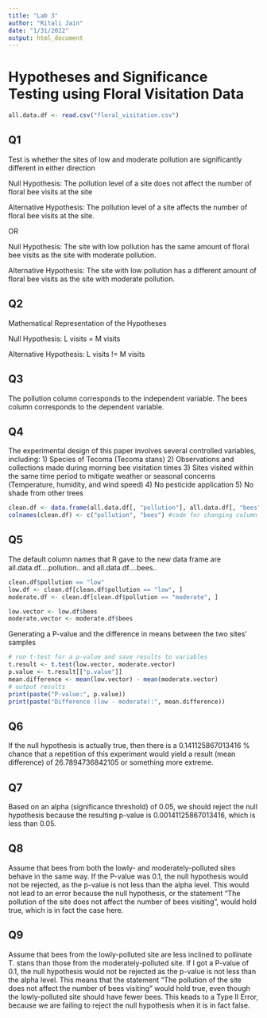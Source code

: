 ```yaml
---
title: "Lab 3"
author: "Ritali Jain"
date: "1/31/2022"
output: html_document
---
```


# Hypotheses and Significance Testing using Floral Visitation Data

```r
all.data.df <- read.csv("floral_visitation.csv")
```

## Q1
Test is whether the sites of low and moderate pollution are significantly different in either direction

Null Hypothesis: 
The pollution level of a site does not affect the number of floral bee visits at the site

Alternative Hypothesis: 
The pollution level of a site affects the number of floral bee visits at the site.

OR

Null Hypothesis:
The site with low pollution has the same amount of floral bee visits as the site with moderate pollution.

Alternative Hypothesis:
The site with low pollution has a different amount of floral bee visits as the site with moderate pollution.


## Q2
Mathematical Representation of the Hypotheses

Null Hypothesis: L visits = M visits

Alternative Hypothesis: L visits != M visits

## Q3
The pollution column corresponds to the independent variable. The bees column corresponds to the dependent variable.

## Q4
The experimental design of this paper involves several controlled variables, including:
1) Species of Tecoma (Tecoma stans)
2) Observations and collections made during morning bee visitation times
3) Sites visited within the same time period to mitigate weather or seasonal concerns (Temperature, humidity, and wind speed)
4) No pesticide application
5) No shade from other trees

```r
clean.df <- data.frame(all.data.df[, "pollution"], all.data.df[, "bees"])
colnames(clean.df) <- c("pollution", "bees") #code for changing column names
```

## Q5 
The default column names that R gave to the new data frame are all.data.df....pollution.. and all.data.df....bees..

```r
clean.df$pollution == "low"
low.df <- clean.df[clean.df$pollution == "low", ]
moderate.df <- clean.df[clean.df$pollution == "moderate", ]
```
```r
low.vector <- low.df$bees
moderate.vector <- moderate.df$bees
```

Generating a P-value and the difference in means between the two sites’ samples
```r
# run t-test for a p-value and save results to variables
t.result <- t.test(low.vector, moderate.vector)
p.value <- t.result[["p.value"]]
mean.difference <- mean(low.vector) - mean(moderate.vector)
# output results
print(paste("P-value:", p.value))
print(paste("Difference (low - moderate):", mean.difference))
```

## Q6
If the null hypothesis is actually true, then there is a 0.141125867013416 % chance that a repetition of this experiment would yield a result (mean difference) of 26.7894736842105 or something more extreme.

## Q7
Based on an alpha (significance threshold) of 0.05, we should reject the null hypothesis because the resulting p-value is 0.00141125867013416, which is less than 0.05.

## Q8
Assume that bees from both the lowly- and moderately-polluted sites behave in the same way. If the P-value was 0.1, the null hypothesis would not be rejected, as the p-value is not less than the alpha level. This would not lead to an error because the null hypothesis, or the statement "The pollution of the site does not affect the number of bees visiting", would hold true, which is in fact the case here.

## Q9 
Assume that bees from the lowly-polluted site are less inclined to pollinate
T. stans than those from the moderately-polluted site. If I got a P-value of 0.1, the null hypothesis would not be rejected as the p-value is not less than the alpha level. This means that the statement "The pollution of the site does not affect the number of bees visiting" would hold true, even though the lowly-polluted site should have fewer bees. This keads to a Type II Error, because we are failing to reject the null hypothesis when it is in fact false.
